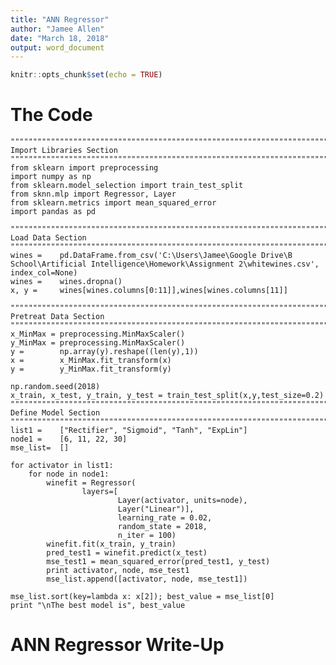 ---
title: "ANN Regressor"
author: "Jamee Allen"
date: "March 18, 2018"
output: word_document
---

```{r setup, include=FALSE}
knitr::opts_chunk$set(echo = TRUE)
```

# The Code

```
"""""""""""""""""""""""""""""""""""""""""""""""""""""""""""""""""""""""""""
Import Libraries Section
"""""""""""""""""""""""""""""""""""""""""""""""""""""""""""""""""""""""""""
from sklearn import preprocessing
import numpy as np
from sklearn.model_selection import train_test_split
from sknn.mlp import Regressor, Layer
from sklearn.metrics import mean_squared_error
import pandas as pd

"""""""""""""""""""""""""""""""""""""""""""""""""""""""""""""""""""""""""""
Load Data Section
"""""""""""""""""""""""""""""""""""""""""""""""""""""""""""""""""""""""""""
wines =    pd.DataFrame.from_csv('C:\Users\Jamee\Google Drive\B School\Artificial Intelligence\Homework\Assignment 2\whitewines.csv', index_col=None)
wines =    wines.dropna()
x, y =     wines[wines.columns[0:11]],wines[wines.columns[11]]

"""""""""""""""""""""""""""""""""""""""""""""""""""""""""""""""""""""""""""
Pretreat Data Section
"""""""""""""""""""""""""""""""""""""""""""""""""""""""""""""""""""""""""""
x_MinMax = preprocessing.MinMaxScaler()
y_MinMax = preprocessing.MinMaxScaler()
y =        np.array(y).reshape((len(y),1))
x =        x_MinMax.fit_transform(x)
y =        y_MinMax.fit_transform(y)

np.random.seed(2018)
x_train, x_test, y_train, y_test = train_test_split(x,y,test_size=0.2)
"""""""""""""""""""""""""""""""""""""""""""""""""""""""""""""""""""""""""""
Define Model Section
"""""""""""""""""""""""""""""""""""""""""""""""""""""""""""""""""""""""""""
list1 =    ["Rectifier", "Sigmoid", "Tanh", "ExpLin"]
node1 =    [6, 11, 22, 30]
mse_list=  []

for activator in list1:
    for node in node1:
        winefit = Regressor(
                layers=[
                        Layer(activator, units=node),
                        Layer("Linear")],
                        learning_rate = 0.02,
                        random_state = 2018,
                        n_iter = 100)                    
        winefit.fit(x_train, y_train)
        pred_test1 = winefit.predict(x_test)
        mse_test1 = mean_squared_error(pred_test1, y_test)
        print activator, node, mse_test1
        mse_list.append([activator, node, mse_test1])

mse_list.sort(key=lambda x: x[2]); best_value = mse_list[0]
print "\nThe best model is", best_value
```

# ANN Regressor Write-Up
